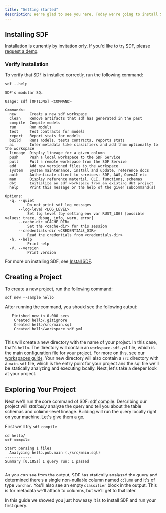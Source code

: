 ```yaml
---
title: "Getting Started"
description: We're glad to see you here. Today we're going to install SDF and create a hello world project. Let's get started.
---
```


## Installing SDF
Installation is currently by invitation only. If you'd like to try SDF, please [request a demo](https://www.sdf.com/inquiries).

### Verify Installation

To verify that SDF is installed correctly, run the following command:

```shell
sdf --help
```

```shell
SDF's modular SQL

Usage: sdf [OPTIONS] <COMMAND>

Commands:
  new      Create a new sdf workspace
  clean    Remove artifacts that sdf has generated in the past
  compile  Compile models
  run      Run models
  test     Test contracts for models
  report   Report stats for models
  build    Runs models, tests contracts, reports stats
  ai       Infer metadata like classifiers and add them optionally to the workspace
  lineage  Display lineage for a given column
  push     Push a local workspace to the SDF Service
  pull     Pull a remote workspace from the SDF Service
  add      Add new versioned files to the workspace
  system   System maintenance, install and update, reference docs
  auth     Authenticate client to services: SDF, AWS, OpenAI etc
  man      Display reference material, CLI, functions, schemas
  dbt      Initialize an sdf workspace from an existing dbt project
  help     Print this message or the help of the given subcommand(s)

Options:
  -q, --quiet
          Do not print sdf log messages
      --log-level <LOG_LEVEL>
          Set log level (by setting env var RUST_LOG) [possible values: trace, debug, info, warn, error]
      --cache-dir <CACHE_DIR>
          Set the <cache-dir> for this session
      --credentials-dir <CREDENTIALS_DIR>
          Read the credentials from <credentials-dir>
  -h, --help
          Print help
  -V, --version
          Print version

```

For more on installing SDF, see [Install SDF](/guide/install). 

## Creating a Project

To create a new project, run the following command:

```shell
sdf new --sample hello
```
After running the command, you should see the following output: 
 
```shell
   Finished new in 0.000 secs
    Created hello/.gitignore
    Created hello/src/main.sql
    Created hello/workspace.sdf.yml


```

This will create a new directory with the name of your project. In this case, that's `hello`.
The directory will contain an `workspace.sdf.yml` file, which is the main configuration file for your project. For more on this, see our [workspaces guide](/guide/workspaces).
Your new directory will also contain a `src` directory with a `main.sdf` file, which is the entry point for your project and the sql file we'll be statically analyzing and executing locally.
Next, let's take a deeper look at your project.

## Exploring Your Project

Next we'll run the core command of SDF: [sdf compile](/reference/sdf-cli#sdf-compile). 
Describing our project will *statically* analyze the query and tell you about the table schemas and column-level lineage. Building will run the query locally right on your machine.
Let's give them a go.

First we'll try `sdf compile`
  
```shell
cd hello/
sdf compile
```

```shell
Start parsing 1 files
  Analyzing hello.pub.main (./src/main.sql)
------------
Summary [0.185s] 1 query run: 1 passed


```


As you can see from the output, SDF has statically analyzed the query and determined there's a single non-nullable column named `column` and it's of type `varchar`. 
You'll also see an empty `classifier` block in the output. This is for metadata we'll attach to columns, but we'll get to that later.

In this guide we showed you just how easy it is to install SDF and run your first query.
